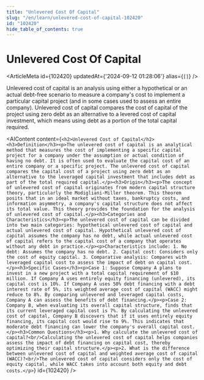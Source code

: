 ```yaml
---
title: "Unlevered Cost Of Capital"
slug: "/en/learn/unlevered-cost-of-capital-102420"
id: "102420"
hide_table_of_contents: true
---
```



# Unlevered Cost Of Capital

<ArticleMeta id={102420} updatedAt={'2024-09-12 01:28:06'} alias={`[]`} />
<div className='border-solid border-b border-t-0 my-4 border-[var(--ifm-color-gray-300)]' />

Unlevered cost of capital is an analysis using either a hypothetical or an actual debt-free scenario to measure a company's cost to implement a particular capital project (and in some cases used to assess an entire company). Unlevered cost of capital compares the cost of capital of the project using zero debt as an alternative to a levered cost of capital investment, which means using debt as a portion of the total capital required.

<AIContent content={`<h2>Unlevered Cost of Capital</h2><h3>Definition</h3><p>The unlevered cost of capital is an analytical method that measures the cost of implementing a specific capital project for a company under the assumption or actual condition of having no debt. It is often used to evaluate the capital cost of an entire company or a specific project. The unlevered cost of capital compares the capital cost of a project using zero debt as an alternative to the leveraged capital investment that includes debt as part of the total required capital.</p><h3>Origin</h3><p>The concept of unlevered cost of capital originates from modern capital structure theory, particularly the Modigliani-Miller theorem. This theorem posits that in an ideal market without taxes, bankruptcy costs, and information asymmetry, a company's capital structure does not affect its total value. This theory provides the foundation for the analysis of unlevered cost of capital.</p><h3>Categories and Characteristics</h3><p>The unlevered cost of capital can be divided into two main categories: hypothetical unlevered cost of capital and actual unlevered cost of capital. Hypothetical unlevered cost of capital assumes the company has no debt, while actual unlevered cost of capital refers to the capital cost of a company that operates without any debt in practice.</p><p>Characteristics include: 1. No debt: Assumes the company has no debt. 2. Capital cost: Considers only the cost of equity capital. 3. Comparative analysis: Compares with leveraged capital cost to assess the impact of debt on capital cost.</p><h3>Specific Cases</h3><p>Case 1: Suppose Company A plans to invest in a new project with a total capital requirement of $10 million. If Company A uses entirely equity financing (unlevered), its capital cost is 10%. If Company A uses 50% debt financing with a debt interest rate of 5%, its weighted average cost of capital (WACC) might reduce to 8%. By comparing unlevered and leveraged capital costs, Company A can assess the benefits of debt financing.</p><p>Case 2: Company B, when evaluating its overall capital structure, finds that its current leveraged capital cost is 7%. By calculating the unlevered cost of capital, Company B discovers that if it uses entirely equity financing, its capital cost would rise to 9%. This indicates that moderate debt financing can lower the company's overall capital cost.</p><h3>Common Questions</h3><p>1. Why calculate the unlevered cost of capital?<br/>Calculating the unlevered cost of capital helps companies assess the impact of debt financing on capital cost, thereby optimizing their capital structure.</p><p>2. What is the difference between unlevered cost of capital and weighted average cost of capital (WACC)?<br/>The unlevered cost of capital considers only the cost of equity capital, while WACC takes into account both equity and debt costs.</p>`} id={102420} />
